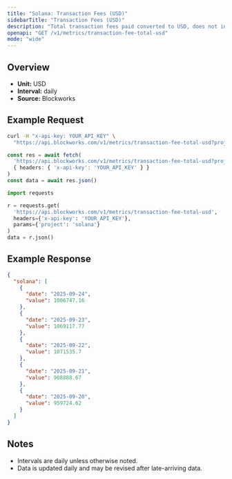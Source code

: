 ```yaml
---
title: "Solana: Transaction Fees (USD)"
sidebarTitle: "Transaction Fees (USD)"
description: "Total transaction fees paid converted to USD, does not include out-of-protocol tips or additional sources of revenue"
openapi: "GET /v1/metrics/transaction-fee-total-usd"
mode: "wide"
---
```


## Overview

- **Unit:** USD
- **Interval:** daily
- **Source:** Blockworks

## Example Request

<CodeGroup>

```bash cURL
curl -H "x-api-key: YOUR_API_KEY" \
  "https://api.blockworks.com/v1/metrics/transaction-fee-total-usd?project=solana"
```

```typescript TypeScript
const res = await fetch(
  'https://api.blockworks.com/v1/metrics/transaction-fee-total-usd?project=solana',
  { headers: { 'x-api-key': 'YOUR_API_KEY' } }
)
const data = await res.json()
```

```python Python
import requests

r = requests.get(
  'https://api.blockworks.com/v1/metrics/transaction-fee-total-usd',
  headers={'x-api-key': 'YOUR_API_KEY'},
  params={'project': 'solana'}
)
data = r.json()
```

</CodeGroup>

## Example Response

```json
{
  "solana": [
    {
      "date": "2025-09-24",
      "value": 1006747.16
    },
    {
      "date": "2025-09-23",
      "value": 1069117.77
    },
    {
      "date": "2025-09-22",
      "value": 1071535.7
    },
    {
      "date": "2025-09-21",
      "value": 908888.67
    },
    {
      "date": "2025-09-20",
      "value": 959724.62
    }
  ]
}
```

## Notes
- Intervals are daily unless otherwise noted.
- Data is updated daily and may be revised after late-arriving data.